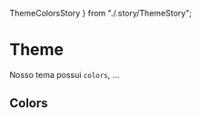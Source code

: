   ThemeColorsStory
} from "./.story/ThemeStory";

<Meta title="Intro/Theme" />

# Theme

Nosso tema possui `colors`, ...

## Colors

<ThemeColorsStory/>
